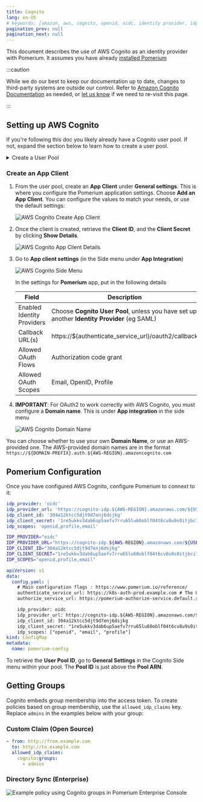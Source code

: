 ```yaml
---
title: Cognito
lang: en-US
# keywords: [amazon, aws, cognito, openid, oidc, identity provider, idp]pagination_prev: null
pagination_prev: null
pagination_next: null
---
```



This document describes the use of AWS Cognito as an identity provider with Pomerium. It assumes you have already [installed Pomerium](/docs/deploying/)

:::caution

While we do our best to keep our documentation up to date, changes to third-party systems are outside our control. Refer to [Amazon Cognito Documentation](https://docs.aws.amazon.com/cognito/index.html) as needed, or [let us know](https://github.com/pomerium/pomerium/issues/new?assignees=&labels=&template=bug_report.md) if we need to re-visit this page.

:::

## Setting up AWS Cognito

If you're following this doc you likely already have a Cognito user pool. If not, expand the section below to learn how to create a user pool.

<details>
<summary>Create a User Pool</summary>

1. Log in to the [AWS Console](https://console.aws.amazon.com) account. Go to **Services** on the top menu, and search for **Cognito**:

   ![AWS Cognito Services](./img/cognito/cognito-service.png)

1. Once you have selected **Cognito**, you will be presented with the option of **Manage User Pools** or **Manage Identity Pools**. Pick **Manage User Pools**:

   ![AWS Cognito User or Identity Pools](./img/cognito/cognito-pools.png)

1. The next page shows any User Pools you have already created, or the option to **Create a User Pool**:

   ![AWS Cognito Creating User Pool](./img/cognito/cognito-create-pool.png)

1. Give the pool a name, then choose to either **Review defaults** or **Step through settings**. It is up to you whether you choose to Review the defaults (and make some customization) or set up every setting individually.

   ![AWS Cognito Naming User Pool](./img/cognito/cognito-user-pool-name.png)

1. Assuming you selected **Review defaults**, you will see the following:

   ![AWS Cognito Pool Settings](./img/cognito/cognito-pool-settings.png)

   You can enable Multi-Factor Authentication (MFA), change your Password requirements, Tag the pool, among many other settings.

   :::tip If you need to make changes after creating your pool, be aware that some settings will recreate the pool rather than update the existing pool. This will also generate new **Client IDs** and **Client Secrets**. An example would be changing _How do you want your end users to sign in?_ in **Attributes** from **Username** to **Email address or phone number**. :::

</details>

### Create an App Client

1. From the user pool, create an **App Client** under **General settings**. This is where you configure the Pomerium application settings. Choose **Add an App Client**. You can configure the values to match your needs, or use the default settings:

   ![AWS Cognito Create App Client](./img/cognito/cognito-app-client-create.png)

1. Once the client is created, retrieve the **Client ID**, and the **Client Secret** by clicking **Show Details**.

   ![AWS Cognito App Client Details](./img/cognito/cognito-app-client-details.png)

1. Go to **App client settings** (in the Side menu under **App Integration**)

   ![AWS Cognito Side Menu](./img/cognito/cognito-side-menu.png)

   In the settings for **Pomerium** app, put in the following details

   | **Field** | **Description** |
   | --- | --- |
   | Enabled Identity Providers | Choose **Cognito User Pool**, unless you have set up another **Identity Provider** (eg SAML) |
   | Callback URL(s) | https://${authenticate_service_url}/oauth2/callback |
   | Allowed OAuth Flows | Authorization code grant |
   | Allowed OAuth Scopes | Email, OpenID, Profile |

1. **IMPORTANT**: For OAuth2 to work correctly with AWS Cognito, you must configure a **Domain name**. This is under **App integration** in the side menu

   ![AWS Cognito Domain Name](./img/cognito/cognito-domain-name.png)

You can choose whether to use your own **Domain Name**, or use an AWS-provided one. The AWS-provided domain names are in the format `https://${DOMAIN-PREFIX}.auth.${AWS-REGION}.amazoncognito.com`

## Pomerium Configuration

Once you have configured AWS Cognito, configure Pomerium to connext to it:

<Tabs>
<TabItem value="config.yaml" label="config.yaml">

```yaml
idp_provider: 'oidc'
idp_provider_url: 'https://cognito-idp.${AWS-REGION}.amazonaws.com/${USER-POOL-ID}'
idp_client_id: '304a12ktcc5djt9d7enj6dsjkg'
idp_client_secret: '1re5ukkv3dab6up5aefv7rru65lu60oblf04t6cv8u9s0itjbci7'
idp_scopes: 'openid,profile,email'
```

</TabItem>
<TabItem value="Environment Variables" label="Environment Variables">

```bash
IDP_PROVIDER="oidc"
IDP_PROVIDER_URL="https://cognito-idp.${AWS-REGION}.amazonaws.com/${USER-POOL-ID}"
IDP_CLIENT_ID="304a12ktcc5djt9d7enj6dsjkg"
IDP_CLIENT_SECRET="1re5ukkv3dab6up5aefv7rru65lu60oblf04t6cv8u9s0itjbci7"
IDP_SCOPES="openid,profile,email"
```

</TabItem>
<TabItem value="Kubernetes ConfigMap" label="Kubernetes ConfigMap">

```yaml
apiVersion: v1
data:
  config.yaml: |
    # Main configuration flags : https://www.pomerium.io/reference/
    authenticate_service_url: https://k8s-auth-prod.example.com # The URL you have set up for the Pomerium Authentication service
    authorize_service_url: https://pomerium-authorize-service.default.svc.cluster.local

    idp_provider: oidc
    idp_provider_url: https://cognito-idp.${AWS-REGION}.amazonaws.com/${USER_POOL_ID}
    idp_client_id: 304a12ktcc5djt9d7enj6dsjkg
    idp_client_secret: "1re5ukkv3dab6up5aefv7rru65lu60oblf04t6cv8u9s0itjbci7"
    idp_scopes: ["openid", "email", "profile"]
kind: ConfigMap
metadata:
  name: pomerium-config
```

</TabItem>
</Tabs>

To retrieve the **User Pool ID**, go to **General Settings** in the Cognito Side menu within your pool. The **Pool ID** is just above the **Pool ARN**.

## Getting Groups

Cognito embeds group membership into the access token. To create policies based on group membership, use the `allowed_idp_claims` key. Replace `admins` in the examples below with your group:

<Tabs>
<TabItem value="Custom Claim (Open Source)" label="Custom Claim (Open Source)">

### Custom Claim (Open Source)

```yaml
- from: http://from.example.com
  to: http://to.example.com
  allowed_idp_claims:
    cognito:groups:
      - admins
```

</TabItem>
<TabItem value="Directory Sync (Enterprise)" label="Directory Sync (Enterprise)">

### Directory Sync (Enterprise)

![Example policy using Cognito groups in Pomerium Enterprise Console](./img/cognito/cognito-group-claim.png)

</TabItem>
</Tabs>
